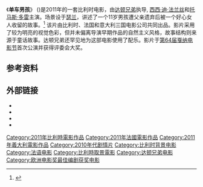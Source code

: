 {{Infobox film
| name           = The Kid with a Bike
| image          = Le-gamin-au-velo.png
| caption        = 
| director       = [[Dardenne_brothers|Jean-Pierre Dardenne<br />Luc Dardenne]]
| producer       = Jean-Pierre Dardenne<br />Luc Dardenne<br />Denis Freyd
| writer         = Jean-Pierre Dardenne<br />Luc Dardenne
| starring       = [[西西莉·迪·法蘭斯|西西莉·迪·法蘭斯]]<br />Thomas Doret
| cinematography = Alain Marcoen
| editing        = Marie-Hélène Dozo
| studio         = Archipel 35<br />Les Films du Fleuve<br />Lucky Red
| distributor    = Cineart <small>(比利时)</small><br />Diaphana Films <small>(法国)</small><br />[[IFC_Films|IFC Films]] <small>(美国)</small>
| released       = 2011年5月15日（2011年康城影展）<br>{{HKG}}2012年3月22日<ref>http://movie.now.com/home/movie?id=thekidwithabike {{Wayback|url=http://movie.now.com/home/movie?id=thekidwithabike |date=20150402092909 }} {{le|NOW.com}}</ref>
| runtime        = 87 分钟
| country        = 比利时<br />法国
| language       = 法语
| budget         = 
}}
《'''单车男孩'''》 ({{lang-fr|'''Le Gamin au vélo'''}})是2011年的一套比利时电影，由[[达顿兄弟|达顿兄弟]]执导, [[西西·迪·法兰丝|西西·迪·法兰丝]]和[[托马斯·多雷|托马斯·多雷]]主演。场景设于[[瑟兰|瑟兰]]，讲述了一个11岁男孩遭父亲遗弃后被一个好心女人收留的故事。<ref>{{Cite web|last=Lemercier|first=Fabien|date=2010-05-06|url=http://cineuropa.org/newsdetail.aspx?documentID=145063|title=Dardenne brothers and Kusturica in Wild Bunch line-up|work=Cineuropa|accessdate=2011-01-14|archive-date=2012-07-11|archive-url=https://archive.is/20120711102436/http://cineuropa.org/newsdetail.aspx?documentID=145063|dead-url=no}}</ref> 该片由比利时、法国和意大利三国电影公司共同出品。影片采用了较为明亮的视觉色彩，但并未偏离导演早期作品的自然主义风格，故事结构则来源于童话故事。达顿兄弟还罕见地为这部电影使用了配乐。影片于[[第64届戛纳电影节|第64届戛纳电影节]]首次公演并获得评委会大奖。

==参考资料==
{{reflist}}

==外部链接==
* {{IMDb title|1827512}}
* {{allrovi movie|538558|The Kid with a Bike}}
* {{rotten-tomatoes|the_kid_with_a_bike|The Kid with a Bike}}
* {{douban}}

{{DEFAULTSORT:Kid With A Bike}}
[[Category:2011年比利時電影作品|Category:2011年比利時電影作品]]
[[Category:2011年法國電影作品|Category:2011年法國電影作品]]
[[Category:2011年義大利電影作品|Category:2011年義大利電影作品]]
[[Category:2010年代剧情片|Category:2010年代剧情片]]
[[Category:比利时背景电影|Category:比利时背景电影]]
[[Category:法语电影|Category:法语电影]]
[[Category:比利時取景電影|Category:比利時取景電影]]
[[Category:达顿兄弟电影|Category:达顿兄弟电影]]
[[Category:欧洲电影奖最佳编剧获奖电影|Category:欧洲电影奖最佳编剧获奖电影]]